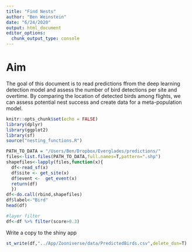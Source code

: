 ```yaml
---
title: "Find Nests"
author: "Ben Weinstein"
date: "6/24/2020"
output: html_document
editor_options: 
  chunk_output_type: console
---
```


# Aim

The goal of this document is to read predictions ffrom the deep learning detection model and assess the number of bird detections per site and overtime. By comparing the location of detected birds among flights, we can assess potential nest success and create data for a meta-population model.

```r
knitr::opts_chunk$set(echo = FALSE)
library(dplyr)
library(ggplot2)
library(sf)
source("nesting_functions.R")
```

```r
PATH_TO_DATA = "/Users/Ben/Dropbox/Everglades/predictions/"
files<-list.files(PATH_TO_DATA,full.names=T,pattern=".shp")
shapefiles<-lapply(files,function(x){
  df<-read_sf(x)
  df$site <- get_site(x)
  df$event <-  get_event(x)
  return(df)
  })
df<-do.call(rbind,shapefiles)
df$label<-"Bird"
head(df)

#layer filter
df<-df %>% filter(score>0.3)
```

Write a copy to the shiny app
```r
st_write(df,"../App/Zooniverse/data/PredictedBirds.csv",delete_dsn=T)
```

